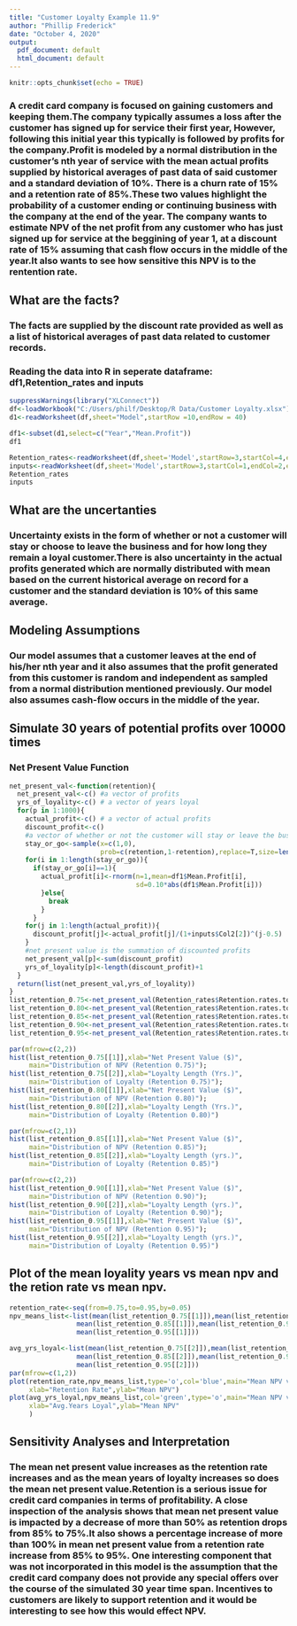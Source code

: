 ---
title: "Customer Loyalty Example 11.9"
author: "Phillip Frederick"
date: "October 4, 2020"
output:
  pdf_document: default
  html_document: default
---

```{r setup, include=FALSE}
knitr::opts_chunk$set(echo = TRUE)
```






### A credit card company is focused on gaining customers and keeping them.The company typically assumes a loss after the customer has signed up for service their first year, However, following this initial year this typically is followed by profits for the company.Profit is modeled by a normal distribution in the customer's nth year of service with the mean actual profits supplied by historical averages of past data of said customer and a standard deviation of 10%.  There is a churn rate of 15% and a retention rate of 85%.These two values highlight the probability of a customer ending or continuing business with the company at the end of the year. The company wants to estimate NPV of the net profit from any customer who has just signed up for service at the beggining of year 1, at a discount rate of 15% assuming that cash flow occurs in the middle of the year.It also wants to see how sensitive this NPV is to the rentention rate.


## What are the facts?
### The facts are supplied by the discount rate provided as well as a list of historical averages of past data related to customer records.
### Reading the data into R in seperate dataframe: df1,Retention_rates and inputs
```{r}
suppressWarnings(library("XLConnect"))
df<-loadWorkbook("C:/Users/philf/Desktop/R Data/Customer Loyalty.xlsx")
d1<-readWorksheet(df,sheet="Model",startRow =10,endRow = 40)

df1<-subset(d1,select=c("Year","Mean.Profit"))
df1
```

```{r}
Retention_rates<-readWorksheet(df,sheet='Model',startRow=3,startCol=4,endCol=4,endRow=8)
inputs<-readWorksheet(df,sheet='Model',startRow=3,startCol=1,endCol=2,endRow=6)
Retention_rates
inputs
```

## What are the uncertanties 

### Uncertainty exists in the form of whether or not a customer will stay or choose to leave the business and for how long they remain a loyal customer.There is also uncertainty in the actual profits generated which are normally distributed with mean based on the current historical average on record for a customer and the standard deviation is 10% of this same average.

## Modeling Assumptions
### Our model assumes that a customer leaves at the end of his/her nth year and it also assumes that the profit generated from this customer is random and independent as sampled from a normal distribution mentioned previously. Our model also assumes cash-flow occurs in the middle of the year. 

## Simulate 30 years of potential profits over 10000 times
### Net Present Value Function 
```{r}
net_present_val<-function(retention){
  net_present_val<-c() #a vector of profits 
  yrs_of_loyality<-c() # a vector of years loyal 
  for(p in 1:1000){
    actual_profit<-c() # a vector of actual profits
    discount_profit<-c()
    #a vector of whether or not the customer will stay or leave the business 
    stay_or_go<-sample(x=c(1,0),
                       prob=c(retention,1-retention),replace=T,size=length(df1$Year)) 
    for(i in 1:length(stay_or_go)){
      if(stay_or_go[i]==1){
        actual_profit[i]<-rnorm(n=1,mean=df1$Mean.Profit[i],
                                sd=0.10*abs(df1$Mean.Profit[i]))
        }else{
          break
        }
      }
    for(j in 1:length(actual_profit)){
      discount_profit[j]<-actual_profit[j]/(1+inputs$Col2[2])^(j-0.5)
    }
    #net present value is the summation of discounted profits
    net_present_val[p]<-sum(discount_profit)
    yrs_of_loyality[p]<-length(discount_profit)+1
  }
  return(list(net_present_val,yrs_of_loyality))
}
list_retention_0.75<-net_present_val(Retention_rates$Retention.rates.to.try[1])
list_retention_0.80<-net_present_val(Retention_rates$Retention.rates.to.try[2])
list_retention_0.85<-net_present_val(Retention_rates$Retention.rates.to.try[3])
list_retention_0.90<-net_present_val(Retention_rates$Retention.rates.to.try[4])
list_retention_0.95<-net_present_val(Retention_rates$Retention.rates.to.try[5])

par(mfrow=c(2,2))
hist(list_retention_0.75[[1]],xlab="Net Present Value ($)",
     main="Distribution of NPV (Retention 0.75)");
hist(list_retention_0.75[[2]],xlab="Loyalty Length (Yrs.)",
     main="Distribution of Loyalty (Retention 0.75)");
hist(list_retention_0.80[[1]],xlab="Net Present Value ($)",
     main="Distribution of NPV (Retention 0.80)");
hist(list_retention_0.80[[2]],xlab="Loyalty Length (Yrs.)",
     main="Distribution of Loyalty (Retention 0.80)")

```

```{r}
par(mfrow=c(2,1))
hist(list_retention_0.85[[1]],xlab="Net Present Value ($)",
     main="Distribution of NPV (Retention 0.85)");
hist(list_retention_0.85[[2]],xlab="Loyalty Length (yrs.)",
     main="Distribution of Loyalty (Retention 0.85)")
```

```{r}
par(mfrow=c(2,2))
hist(list_retention_0.90[[1]],xlab="Net Present Value ($)",
     main="Distribution of NPV (Retention 0.90)");
hist(list_retention_0.90[[2]],xlab="Loyalty Length (yrs.)",
     main="Distribution of Loyalty (Retention 0.90)");
hist(list_retention_0.95[[1]],xlab="Net Present Value ($)",
     main="Distribution of NPV (Retention 0.95)");
hist(list_retention_0.95[[2]],xlab="Loyalty Length (yrs.)",
     main="Distribution of Loyalty (Retention 0.95)")
```
## Plot of the mean loyality years vs mean npv and the retion rate vs mean npv. 
```{r}
retention_rate<-seq(from=0.75,to=0.95,by=0.05)
npv_means_list<-list(mean(list_retention_0.75[[1]]),mean(list_retention_0.80[[1]]),
                 mean(list_retention_0.85[[1]]),mean(list_retention_0.90[[1]]),
                 mean(list_retention_0.95[[1]]))

avg_yrs_loyal<-list(mean(list_retention_0.75[[2]]),mean(list_retention_0.80[[2]]),
                 mean(list_retention_0.85[[2]]),mean(list_retention_0.90[[2]]),
                 mean(list_retention_0.95[[2]]))
par(mfrow=c(1,2))
plot(retention_rate,npv_means_list,type='o',col='blue',main="Mean NPV vs. Rention Rate",
     xlab="Retention Rate",ylab="Mean NPV")
plot(avg_yrs_loyal,npv_means_list,col='green',type='o',main="Mean NPV vs. Mean Years Loyal",
     xlab="Avg.Years Loyal",ylab="Mean NPV"
     )
```

## Sensitivity Analyses and Interpretation
### The mean net present value increases as the retention rate increases and as the mean years of loyalty increases so does the mean net present value.Retention is a serious issue for credit card companies in terms of profitability. A close inspection of the analysis shows that mean net present value is impacted by a decrease of more than 50% as retention drops from 85% to 75%.It also shows a percentage increase of more than 100% in mean net present value from a retention rate increase from 85% to 95%. One interesting component that was not incorporated in this model is the assumption that the credit card company does not provide any special offers over the course of the simulated 30 year time span. Incentives to customers are likely to support retention and it would be interesting to see how this would effect NPV. 
